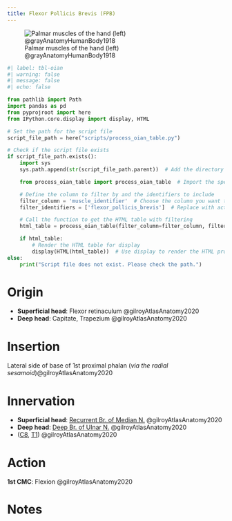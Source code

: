 ```yaml
---
title: Flexor Pollicis Brevis (FPB)
---
```


![Palmar muscles of the hand (left) @grayAnatomyHumanBody1918](/The Archive/Images/Gray anatomy 1918 images/Myology/image427 The muscles of the left hand. Palmar surface.gif)


```python
#| label: tbl-oian
#| warning: false
#| message: false
#| echo: false

from pathlib import Path
import pandas as pd
from pyprojroot import here
from IPython.core.display import display, HTML

# Set the path for the script file
script_file_path = here("scripts/process_oian_table.py")

# Check if the script file exists
if script_file_path.exists():
    import sys
    sys.path.append(str(script_file_path.parent))  # Add the directory of the script to the system path

    from process_oian_table import process_oian_table  # Import the specific function

    # Define the column to filter by and the identifiers to include
    filter_column = 'muscle_identifier'  # Choose the column you want to filter by
    filter_identifiers = ['flexor_pollicis_brevis']  # Replace with actual identifiers you want to include

    # Call the function to get the HTML table with filtering
    html_table = process_oian_table(filter_column=filter_column, filter_identifiers=filter_identifiers)

    if html_table:
        # Render the HTML table for display
        display(HTML(html_table))  # Use display to render the HTML properly
else:
    print("Script file does not exist. Please check the path.")

```

# Origin {#origin}

- **Superficial head**: Flexor retinaculum @gilroyAtlasAnatomy2020
- **Deep head**: Capitate, Trapezium @gilroyAtlasAnatomy2020



# Insertion {#insertion}

Lateral side of base of 1st proximal phalan (*via the radial sesamoid*)@gilroyAtlasAnatomy2020


# Innervation {#innervation}

- **Superficial head**: [Recurrent Br. of Median N.]({{< var ref-recurrent-branch-of-median-nerve.path >}}) @gilroyAtlasAnatomy2020
- **Deep head**: [Deep Br. of Ulnar N.]({{< var ref-deep-branch-of-ulnar-nerve.path >}}) @gilroyAtlasAnatomy2020
- ([C8]({{< var ref-nerve-root.c8 >}}), [T1]({{< var ref-nerve-root.t1 >}})) @gilroyAtlasAnatomy2020



# Action {#action}

**1st CMC**: Flexion @gilroyAtlasAnatomy2020



# Notes